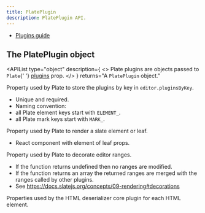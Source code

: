 ```yaml
---
title: PlatePlugin
description: PlatePlugin API.
---
```


- [Plugins guide](/docs/plugins)

## The PlatePlugin object

<APIList
  type="object"
  description={
    <>
      Plate plugins are objects passed to <code>Plate</code>{' '}
      <a href="/docs/plate#plugins">plugins</a> prop.
    </>
  }
  returns="A <code>PlatePlugin</code> object."
>
<APIItem name="key" type="string">

Property used by Plate to store the plugins by key in `editor.pluginsByKey`.
- Unique and required.
- Naming convention:
- all Plate element keys start with `ELEMENT_`.
- all Plate mark keys start with `MARK_`.

</APIItem>
  
<APIItem name="component" type="RenderFunction">

Property used by Plate to render a slate element or leaf.
- React component with element of leaf props.

</APIItem>
  
<APIItem name="decorate" type="Decorate">

Property used by Plate to decorate editor ranges.
- If the function returns undefined then no ranges are modified.
- If the function returns an array the returned ranges are merged with the ranges called by other plugins.
- See https://docs.slatejs.org/concepts/09-rendering#decorations

<ComponentSource src="../../packages/core/src/types/plugin/Decorate.ts" />

</APIItem>
  
<APIItem name="deserializeHtml" type="DeserializeHtml | DeserializeHtml[]">

Properties used by the HTML deserializer core plugin for each HTML element.

<ComponentSource src="../../packages/core/src/types/plugin/DeserializeHtml.ts" />

</APIItem>
</APIList>

[//]: # (  data={[)

[//]: # (    {)

[//]: # (      name: 'key',)

[//]: # (      type: 'string',)

[//]: # (      description: &#40;)

[//]: # (        <ul>)

[//]: # (          <li>)

[//]: # (            Property used by Plate to store the plugins by key in)

[//]: # (            `editor.pluginsByKey`.)

[//]: # (          </li>)

[//]: # (          <li>Unique and required.</li>)

[//]: # (          <li>Naming convention:</li>)

[//]: # (          <li>all Plate element keys start with `ELEMENT_`.</li>)

[//]: # (          <li>all Plate mark keys start with `MARK_`.</li>)

[//]: # (        </ul>)

[//]: # (      &#41;,)

[//]: # (    },)

[//]: # (    {)

[//]: # (      name: 'component',)

[//]: # (      type: 'RenderFunction',)

[//]: # (      description:)

[//]: # (        'React component with element of leaf props. Property used by Plate to render a slate element or leaf.',)

[//]: # (    },)
